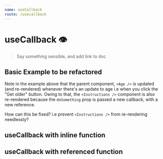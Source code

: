 ```yaml
---
name: useCallback
route: /usecallback
---
```



# useCallback 👁

> Say something sensible, and add link to doc

## Basic Example to be refactored

<Editor noInline code={StarterExample} />

Note in the example above that the parent component, `<Age />` is updated (and re-rendered) whenever there's
an update to age i.e when you click the "Get older" button.
Owing to that, the `<Instructions />` component is also re-rendered because the `doSomething` prop is passed a
new callback, with a new reference.

How can this be fixed? i.e prevent `<Instructions />` from re-rendering needlessly?

## useCallback with inline function

## useCallback with referenced function
